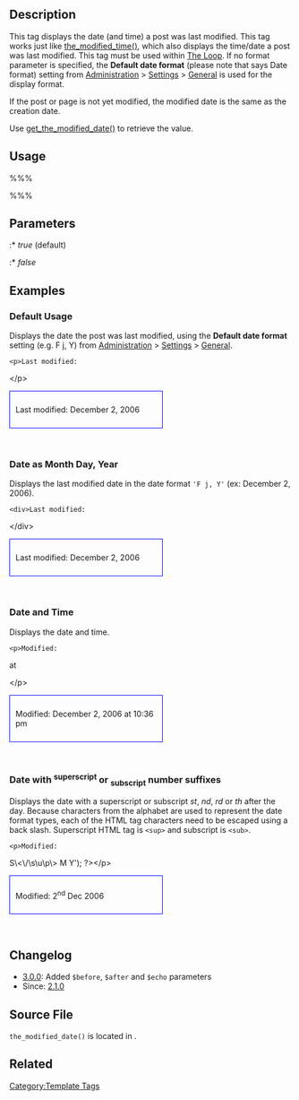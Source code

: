 {{Languages|
{{en|Template Tags/the_modified_date}}
{{ja|テンプレートタグ/the_modified_date}}
}}

== Description ==

This tag displays the date (and time) a post was last modified.  This tag works just like [[Template Tags/the_modified_time|the_modified_time()]], which also displays the time/date a post was last modified.  This tag must be used within [[The Loop]].  If no format parameter is specified, the '''Default date format''' (please note that says Date format) setting from [[Administration Panels|Administration]] > [[Administration Panels#Settings|Settings]] > [[Settings General SubPanel|General]] is used for the display format.

If the post or page is not yet modified, the modified date is the same as the creation date.

Use [[Function_Reference/get the modified date|get_the_modified_date()]] to retrieve the value.

== Usage ==

%%% <?php the_modified_date( $d, $before, $after, $echo ); ?> %%%

== Parameters ==

{{Parameter|$d|string|The format the date is to display in.  Defaults to the date format configured in your WordPress settings. See [[Formatting Date and Time]].|optional|date format specified in [[Administration Panels|Administration]] > [[Administration Panels#Settings|Settings]] > [[Settings General SubPanel|General]]}}
{{Parameter|$before|string|Output before the date.|optional}}
{{Parameter|$after|string|Output after the date.|optional}}
{{Parameter|$echo|boolean|Default is display. Whether to echo the date or return it.|optional|true}}
:* ''true'' (default)
:* ''false''

== Examples ==

=== Default Usage ===

Displays the date the post was last modified, using the '''Default date format''' setting (e.g. F j, Y) from [[Administration Panels|Administration]] > [[Administration Panels#Settings|Settings]] > [[Settings General SubPanel|General]].

 &lt;p&gt;Last modified: <?php the_modified_date(); ?>&lt;/p&gt;

<div style="border:1px solid blue; width:50%; padding:10px">Last modified: December 2, 2006</div><br/>

=== Date as Month Day, Year ===

Displays the last modified date in the date format <tt>'F j, Y'</tt> (ex: December 2, 2006).

 &lt;div&gt;Last modified: <?php the_modified_date('F j, Y'); ?>&lt;/div&gt;

<div style="border:1px solid blue; width:50%; padding:10px">Last modified: December 2, 2006</div><br/>

=== Date and Time ===

Displays the date and time.

 &lt;p&gt;Modified: <?php the_modified_date('F j, Y'); ?> at <?php the_modified_date('g:i a'); ?>&lt;/p&gt;

<div style="border:1px solid blue; width:50%; padding:10px">Modified: December 2, 2006 at 10:36 pm</div><br/>

=== Date with <sup>superscript</sup> or <sub style="font-size:0.8em;">subscript</sub> number suffixes ===

Displays the date with a superscript or subscript ''st'', ''nd'', ''rd'' or ''th'' after the day. Because characters from the alphabet are used to represent the date format types, each of the HTML tag characters need to be escaped using a back slash. Superscript HTML tag is <tt>&lt;sup&gt;</tt> and subscript is <tt>&lt;sub&gt;</tt>.

 &lt;p&gt;Modified: <?php the_modified_date('j\<\s\u\p\>S\<\/\s\u\p\> M Y'); ?>&lt;/p&gt;

<div style="border:1px solid blue; width:50%; padding:10px">Modified: 2<sup>nd</sup> Dec 2006</div><br/>

== Changelog ==

* [[Version 3.0|3.0.0]]: Added <tt>$before</tt>, <tt>$after</tt> and <tt>$echo</tt> parameters
* Since: [[Version 2.1|2.1.0]]

== Source File ==

<tt>the_modified_date()</tt> is located in {{Trac|wp-includes/general-template.php}}.

== Related ==

{{Date Tags}}

{{Tag Footer}}

[[Category:Template Tags]]